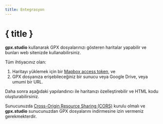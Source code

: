 ```yaml
---
title: Entegrasyon
---
```


<script>
</script>

# { title }

**gpx.studio** kullanarak GPX dosyalarınızı gösteren haritalar yapabilir ve bunları web sitenizde kullanabilirsiniz.

Tüm ihtiyacınız olan:

1. Haritayı yüklemek için bir <a href="https://account.mapbox.com/auth/signup" target="_blank">Mapbox access token</a>, ve
2. GPX dosyanıza erişebileceğiniz bir sunucu veya Google Drive, veya umumi bir URL.

Daha sonra aşağıdaki yapılandırıcı ile haritanızı özelleştirebilir ve HTML kodu oluşturabilirsiniz.

<DocsNote type="warning">

Sunucunuzda <a href="https://developer.mozilla.org/en-US/docs/Web/HTTP/CORS" target="_blank">Cross-Origin Resource Sharing (CORS)</a> kurulu olmalı ve <b>gpx.studio</b> sunucunuzdan GPX dosyalarını indirmesine izin vermeniz gerekmekterdir.

</DocsNote>

<EmbeddingPlayground />
